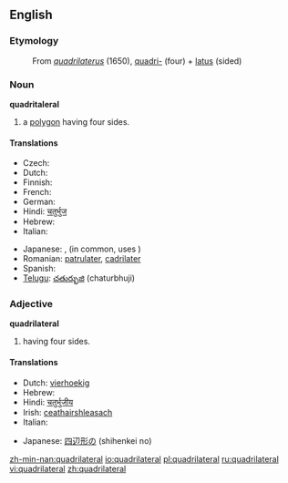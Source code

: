 ==English==

===Etymology===
: From {{L.}} ''[[quadrilaterus]]'' (1650), [[quadri-]] (four) + [[latus]] (sided)

===Noun===
{{wikipedia}}
'''quadritaleral'''

# a [[polygon]] having four sides.

====Translations====
{{trans-top|polygon having four sides}}
* Czech: {{t-|cs|čtyřúhelník|m}}
* Dutch: {{t+|nl|vierhoek}}
* Finnish: {{t+|fi|nelikulmio}}
* French: {{t+|fr|quadrilatère}}
* German: {{t+|de|Viereck}}
* Hindi: [[चतुर्भुज]]
* Hebrew: {{he-translation|מרובע|merubá}} {{m}}
* Italian: {{t-|it|quadrilatero|m}}
{{trans-mid}}
* Japanese: {{t-|ja|四辺形|tr=shihenkei|sc=Jpan}}, (in common, uses {{t-|ja|四角形|tr=shikakukei|sc=Jpan}})
* Romanian: [[patrulater]], [[cadrilater]]
* Spanish: {{t+|es|cuadrilátero|m}}
* [[Telugu]]: [[చతుర్భుజి]] (chaturbhuji)
{{trans-bottom}}

===Adjective===
'''quadrilateral'''

# having four sides.

====Translations====
{{trans-top|having four sides}}
* Dutch: [[vierhoekig]]
* Hebrew: {{he-translation|מרובע|merubá}} {{m}}
* Hindi: [[चतुर्भुजीय]]
* Irish: [[ceathairshleasach]]
* Italian: {{t-|it|quadrilatero}}
{{trans-mid}}
* Japanese: [[四辺形]]の (shihenkei no)
{{trans-bottom}}

[[zh-min-nan:quadrilateral]]
[[io:quadrilateral]]
[[pl:quadrilateral]]
[[ru:quadrilateral]]
[[vi:quadrilateral]]
[[zh:quadrilateral]]